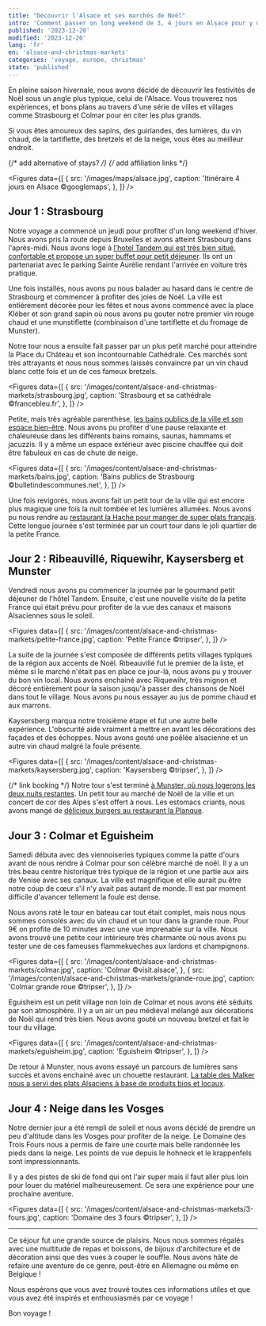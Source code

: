 ```yaml
---
title: "Découvrir l'Alsace et ses marchés de Noël"
intro: 'Comment passer on long weekend de 3, 4 jours en Alsace pour y découvrir la magie de Noël, ses plats typiques et son architecture unique ?'
published: '2023-12-20'
modified: '2023-12-20'
lang: 'fr'
en: 'alsace-and-christmas-markets'
categories: 'voyage, europe, christmas'
state: 'published'
---
```



En pleine saison hivernale, nous avons décidé de découvrir les festivités de Noël sous un angle plus typique, celui de l'Alsace. Vous trouverez nos expériences, et bons plans au travers d'une série de villes et villages comme Strasbourg et Colmar pour en citer les plus grands.

Si vous êtes amoureux des sapins, des guirlandes, des lumières, du vin chaud, de la tartiflette, des bretzels et de la neige, vous êtes au meilleur endroit.

{/* add alternative of stays? */}
{/* add affiliation links */}

<Figures
  data={[
    {
      src: '/images/maps/alsace.jpg',
      caption: 'Itinéraire 4 jours en Alsace ©googlemaps',
    },
  ]}
/>

## Jour 1 : Strasbourg

Notre voyage a commencé un jeudi pour profiter d'un long weekend d'hiver. Nous avons pris la route depuis Bruxelles et avons atteint Strasbourg dans l'après-midi. Nous avons logé à <a href="https://www.booking.com/Share-Pt3lLF" target="_blank">l'hotel Tandem qui est très bien situé, confortable et propose un super buffet pour petit déjeuner</a>. Ils ont un partenariat avec le parking Sainte Aurélie rendant l'arrivée en voiture très pratique.

Une fois installés, nous avons pu nous balader au hasard dans le centre de Strasbourg et commencer à profiter des joies de Noël. La ville est entièrement décorée pour les fêtes et nous avons commencé avec la place Kléber et son grand sapin où nous avons pu gouter notre premier vin rouge chaud et une munstiflette (combinaison d'une tartiflette et du fromage de Munster).

Notre tour nous a ensuite fait passer par un plus petit marché pour atteindre la Place du Château et son incontournable Cathédrale. Ces marchés sont très attrayants et nous nous sommes laissés convaincre par un vin chaud blanc cette fois et un de ces fameux bretzels.

<Figures
  data={[
    {
      src: '/images/content/alsace-and-christmas-markets/strasbourg.jpg',
      caption: 'Strasbourg et sa cathédrale ©francebleu.fr',
    },
  ]}
/>

Petite, mais très agréable parenthèse, <a href="https://www.bainsmunicipauxdestrasbourg.fr/les-bassins-interieurs/bien-etre/" target="_blank">les bains publics de la ville et son espace bien-être</a>. Nous avons pu profiter d'une pause relaxante et chaleureuse dans les différents bains romains, saunas, hammams et jacuzzis. Il y a même un espace extérieur avec piscine chauffée qui doit être fabuleux en cas de chute de neige.

<Figures
  data={[
    {
      src: '/images/content/alsace-and-christmas-markets/bains.jpg',
      caption: 'Bains publics de Strasbourg ©bulletindescommunes.net',
    },
  ]}
/>

Une fois revigorés, nous avons fait un petit tour de la ville qui est encore plus magique une fois la nuit tombée et les lumières allumées. Nous avons pu nous rendre au <a href="https://www.la-hache.com/" target="_blank">restaurant la Hache pour manger de super plats français</a>. Cette longue journée s'est terminée par un court tour dans le joli quartier de la petite France.

## Jour 2 : Ribeauvillé, Riquewihr, Kaysersberg et Munster

Vendredi nous avons pu commencer la journée par le gourmand petit déjeuner de l'hôtel Tandem. Ensuite, c'est une nouvelle visite de la petite France qui était prévu pour profiter de la vue des canaux et maisons Alsaciennes sous le soleil.

<Figures
  data={[
    {
      src: '/images/content/alsace-and-christmas-markets/petite-france.jpg',
      caption: 'Petite France ©tripser',
    },
  ]}
/>

La suite de la journée s'est composée de différents petits villages typiques de la région aux accents de Noël. Ribeauvillé fut le premier de la liste, et même si le marché n'était pas en place ce jour-là, nous avons pu y trouver du bon vin local. Nous avons enchainé avec Riquewihr, très mignon et décoré entièrement pour la saison jusqu'à passer des chansons de Noël dans tout le village. Nous avons pu nous essayer au jus de pomme chaud et aux marrons.

Kaysersberg marqua notre troisième étape et fut une autre belle expérience. L'obscurité aide vraiment à mettre en avant les décorations des façades et des échoppes. Nous avons gouté une poêlée alsacienne et un autre vin chaud malgré la foule présente.

<Figures
  data={[
    {
      src: '/images/content/alsace-and-christmas-markets/kaysersberg.jpg',
      caption: 'Kaysersberg ©tripser',
    },
  ]}
/>

{/* link booking */}
Notre tour s'est terminé <a href="" target="_blank">à Munster, où nous logerons les deux nuits restantes</a>. Un petit tour au marché de Noël de la ville et un concert de cor des Alpes s'est offert à nous. Les estomacs criants, nous avons mangé de <a href="https://la-planque.jimdosite.com/" target="_blank">délicieux burgers au restaurant la Planque</a>.

## Jour 3 : Colmar et Eguisheim

Samedi débuta avec des viennoiseries typiques comme la patte d'ours avant de nous rendre à Colmar pour son célèbre marché de noël. Il y a un très beau centre historique très typique de la région et une partie aux airs de Venise avec ses canaux. La ville est magnifique et elle aurait pu être notre coup de cœur s'il n'y avait pas autant de monde. Il est par moment difficile d'avancer tellement la foule est dense.

Nous avons raté le tour en bateau car tout était complet, mais nous nous sommes consolés avec du vin chaud et un tour dans la grande roue. Pour 9€ on profite de 10 minutes avec une vue imprenable sur la ville. Nous avons trouvé une petite cour intérieure très charmante où nous avons pu tester une de ces fameuses flammekueches aux lardons et champignons.

<Figures
  data={[
    {
      src: '/images/content/alsace-and-christmas-markets/colmar.jpg',
      caption: 'Colmar ©visit.alsace',
    },
    {
      src: '/images/content/alsace-and-christmas-markets/grande-roue.jpg',
      caption: 'Colmar grande roue ©tripser',
    },
  ]}
/>

Eguisheim est un petit village non loin de Colmar et nous avons été séduits par son atmosphère. Il y a un air un peu médiéval mélangé aux décorations de Noël qui rend très bien. Nous avons gouté un nouveau bretzel et fait le tour du village.

<Figures
  data={[
    {
      src: '/images/content/alsace-and-christmas-markets/eguisheim.jpg',
      caption: 'Eguisheim ©tripser',
    },
  ]}
/>

De retour à Munster, nous avons essayé un parcours de lumières sans succès et avons enchainé avec un chouette restaurant. <a href="https://www.malker.fr/le-restaurant-59.html" target="_blank">La table des Malker nous a servi des plats Alsaciens à base de produits bios et locaux</a>.

## Jour 4 : Neige dans les Vosges

Notre dernier jour a été rempli de soleil et nous avons décidé de prendre un peu d'altitude dans les Vosges pour profiter de la neige. Le Domaine des Trois Fours nous a permis de faire une courte mais belle randonnée les pieds dans la neige. Les points de vue depuis le hohneck et le krappenfels sont impressionnants.

Il y a des pistes de ski de fond qui ont l'air super mais il faut aller plus loin pour louer du matériel malheureusement. Ce sera une expérience pour une prochaine aventure.

<Figures
  data={[
    {
      src: '/images/content/alsace-and-christmas-markets/3-fours.jpg',
      caption: 'Domaine des 3 fours ©tripser',
    },
  ]}
/>

<hr />

Ce séjour fut une grande source de plaisirs. Nous nous sommes régalés avec une multitude de repas et boissons, de bijoux d'architecture et de décoration ainsi que des vues à couper le souffle. Nous avons hâte de refaire une aventure de ce genre, peut-être en Allemagne ou même en Belgique !

Nous espérons que vous avez trouvé toutes ces informations utiles et que vous avez été inspirés et enthousiasmés par ce voyage !

Bon voyage !

